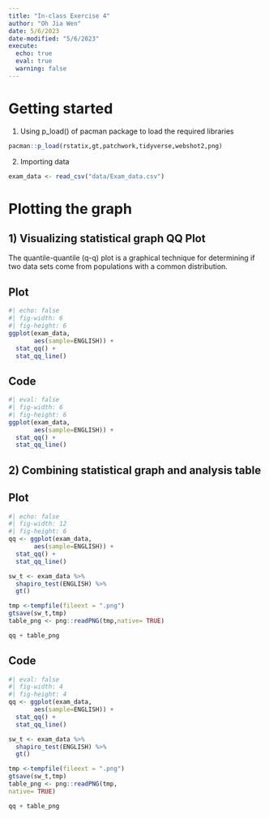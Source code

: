 ```yaml
---
title: "In-class Exercise 4"
author: "Oh Jia Wen"
date: 5/6/2023
date-modified: "5/6/2023"
execute: 
  echo: true
  eval: true
  warning: false
---
```


# Getting started

1.  Using p_load() of pacman package to load the required libraries

```r
pacman::p_load(rstatix,gt,patchwork,tidyverse,webshot2,png)
```

2.  Importing data

```r
exam_data <- read_csv("data/Exam_data.csv")
```

# Plotting the graph

## 1) Visualizing statistical graph **QQ Plot**

The quantile-quantile (q-q) plot is a graphical technique for determining if two data sets come from populations with a common distribution.

::: panel-tabset
## Plot

```r
#| echo: false
#| fig-width: 6
#| fig-height: 6
ggplot(exam_data,
       aes(sample=ENGLISH)) +
  stat_qq() +
  stat_qq_line()
```

## Code

```r
#| eval: false
#| fig-width: 6
#| fig-height: 6
ggplot(exam_data,
       aes(sample=ENGLISH)) +
  stat_qq() +
  stat_qq_line()
```
:::

## 2) Combining statistical graph and analysis table

::: panel-tabset
## Plot

```r
#| echo: false
#| fig-width: 12
#| fig-height: 6
qq <- ggplot(exam_data,
       aes(sample=ENGLISH)) +
  stat_qq() +
  stat_qq_line()

sw_t <- exam_data %>%
  shapiro_test(ENGLISH) %>%
  gt()

tmp <-tempfile(fileext = ".png")
gtsave(sw_t,tmp)
table_png <- png::readPNG(tmp,native= TRUE)

qq + table_png
```

## Code

```r
#| eval: false
#| fig-width: 4
#| fig-height: 4
qq <- ggplot(exam_data,
       aes(sample=ENGLISH)) +
  stat_qq() +
  stat_qq_line()

sw_t <- exam_data %>%
  shapiro_test(ENGLISH) %>%
  gt()

tmp <-tempfile(fileext = ".png")
gtsave(sw_t,tmp)
table_png <- png::readPNG(tmp,
native= TRUE)

qq + table_png
```
:::
